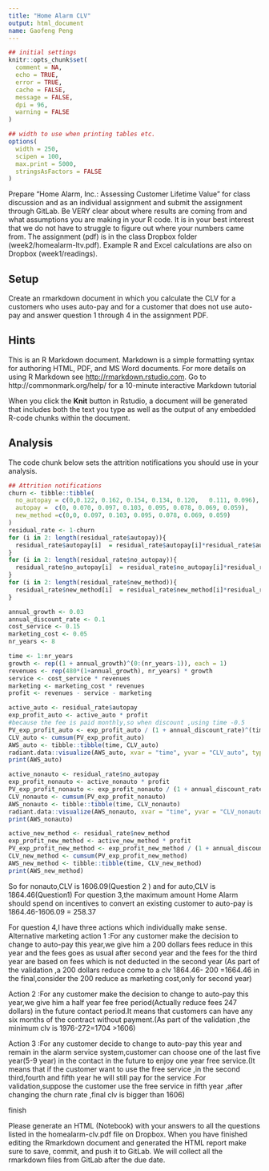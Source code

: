 ```yaml
---
title: "Home Alarm CLV"
output: html_document
name: Gaofeng Peng
---
```


```r
## initial settings
knitr::opts_chunk$set(
  comment = NA,
  echo = TRUE,
  error = TRUE,
  cache = FALSE,
  message = FALSE,
  dpi = 96,
  warning = FALSE
)

## width to use when printing tables etc.
options(
  width = 250,
  scipen = 100,
  max.print = 5000,
  stringsAsFactors = FALSE
)
```

<style>
.table {
  width: auto;
}
ul, ol {
  padding-left: 18px;
}
pre, code, pre code {
  overflow: auto;
  white-space: pre;
  word-wrap: normal;
  background-color: #ffffff;
}
</style>

Prepare "Home Alarm, Inc.: Assessing Customer Lifetime Value" for class discussion and as an individual assignment and submit the assignment through GitLab. Be VERY clear about where results are coming from and what assumptions you are making in your R code. It is in your best interest that we do not have to struggle to figure out where your numbers came from. The assignment (pdf) is in the class Dropbox folder (week2/homealarm-ltv.pdf). Example R and Excel calculations are also on Dropbox (week1/readings).

## Setup

Create an rmarkdown document in which you calculate the CLV for a customers who uses auto-pay and for a customer that does not use auto-pay and answer question 1 through 4 in the assignment PDF.

## Hints

This is an R Markdown document. Markdown is a simple formatting syntax for authoring HTML, PDF, and MS Word documents. For more details on using R Markdown see <http://rmarkdown.rstudio.com>. Go to http://commonmark.org/help/ for a 10-minute interactive Markdown tutorial

When you click the **Knit** button in Rstudio, a document will be generated that includes both the text you type as well as the output of any embedded R-code chunks within the document.

## Analysis

The code chunk below sets the attrition notifications you should use in your analysis. 

```r
## Attrition notifications 
churn <- tibble::tibble(
  no_autopay = c(0,0.122, 0.162, 0.154, 0.134, 0.120,	0.111, 0.096),
  autopay =  c(0, 0.070, 0.097, 0.103, 0.095, 0.078, 0.069, 0.059),
  new_method =c(0,0, 0.097, 0.103, 0.095, 0.078, 0.069, 0.059)
)
residual_rate <- 1-churn
for (i in 2: length(residual_rate$autopay)){
  residual_rate$autopay[i]  = residual_rate$autopay[i]*residual_rate$autopay[i - 1]
}
for (i in 2: length(residual_rate$no_autopay)){
  residual_rate$no_autopay[i]  = residual_rate$no_autopay[i]*residual_rate$no_autopay[i - 1]
}
for (i in 2: length(residual_rate$new_method)){
  residual_rate$new_method[i]  = residual_rate$new_method[i]*residual_rate$new_method[i - 1]
}

annual_growth <- 0.03
annual_discount_rate <- 0.1
cost_service <- 0.15
marketing_cost <- 0.05
nr_years <- 8

time <- 1:nr_years
growth <- rep((1 + annual_growth)^(0:(nr_years-1)), each = 1)
revenues <- rep(480*(1+annual_growth), nr_years) * growth
service <- cost_service * revenues 
marketing <- marketing_cost * revenues
profit <- revenues - service - marketing

active_auto <- residual_rate$autopay
exp_profit_auto <- active_auto * profit
#because the fee is paid monthly,so when discount ,using time -0.5
PV_exp_profit_auto <- exp_profit_auto / (1 + annual_discount_rate)^(time-0.5)
CLV_auto <- cumsum(PV_exp_profit_auto)
AWS_auto <- tibble::tibble(time, CLV_auto)
radiant.data::visualize(AWS_auto, xvar = "time", yvar = "CLV_auto", type = "line", custom = TRUE)
print(AWS_auto)

active_nonauto <- residual_rate$no_autopay
exp_profit_nonauto <- active_nonauto * profit
PV_exp_profit_nonauto <- exp_profit_nonauto / (1 + annual_discount_rate)^(time-0.5)
CLV_nonauto <- cumsum(PV_exp_profit_nonauto)
AWS_nonauto <- tibble::tibble(time, CLV_nonauto)
radiant.data::visualize(AWS_nonauto, xvar = "time", yvar = "CLV_nonauto", type = "line", custom = TRUE)
print(AWS_nonauto)

active_new_method <- residual_rate$new_method
exp_profit_new_method <- active_new_method * profit
PV_exp_profit_new_method <- exp_profit_new_method / (1 + annual_discount_rate)^(time-0.5)
CLV_new_method <- cumsum(PV_exp_profit_new_method)
AWS_new_method <- tibble::tibble(time, CLV_new_method)
print(AWS_new_method)


```
So for nonauto,CLV is 1606.09(Question 2 ) and for auto,CLV is 1864.46(Question1)
For question 3,the maximum amount Home Alarm should spend on incentives to convert an
existing customer to auto-pay is 1864.46-1606.09 = 258.37

For question 4,I have three actions which individually make sense. 
Alternative marketing action 1 :For any customer make the decision to change to auto-pay this year,we give him a 200 dollars fees reduce in this year and the fees goes as usual after second year and the fees for the third year are based on fees which is not deducted in the second year
(As part of the validation ,a 200 dollars reduce come to a clv 1864.46- 200 =1664.46 in the final,consider the 200 reduce as marketing cost,only for second year)  

Action 2 :For any customer make the decision to change to auto-pay this year,we give him a half year fee free period(Actually reduce fees 247 dollars) in the future contact period.It means that customers can have any six months of the contract without payment.(As part of the validation ,the minimum clv is 1976-272=1704 >1606)  

Action 3 :For any customer decide to change to auto-pay this year and remain in the alarm service system,customer can choose one of the last five year(5-9 year) in the contact in the future to enjoy one year free service.(It means that if the customer want to use the free service ,in the second third,fourth and fifth year he will still pay for the service .For validation,suppose the customer use the free service in fifth year ,after changing the churn rate ,final clv is bigger than 1606)


finish
 

Please generate an HTML (Notebook) with your answers to all the questions listed in the homealarm-clv.pdf file on Dropbox. When you have finished editing the Rmarkdown document and generated the HTML report make sure to save, commit, and push it to GitLab. We will collect all the rmarkdown files from GitLab after the due date.
